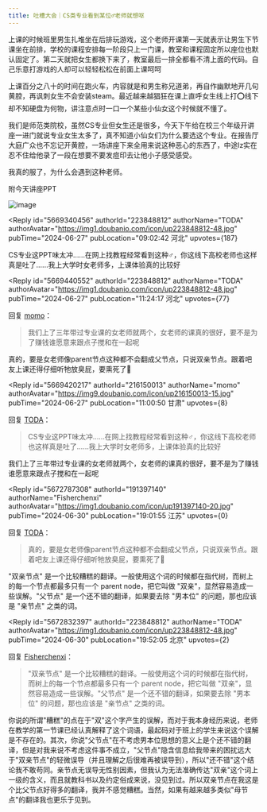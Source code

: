 ```yaml
---
title: 吐槽大会｜CS类专业看到某位♂老师就想呕
---
```



<Forum groupName="真的需要这份文凭吗？" groupUrl="https://www.douban.com/group/fucking_diploma/" archivedAt="2025-05-16T14:18:23.743Z">
  <Post
    id="307910042"
    title="吐槽大会｜CS类专业看到某位♂老师就想呕"
    url="https://www.douban.com/group/topic/307910042/?_spm_id=MjE2MTUwMDEz"
    pubTime="2024-10-08"
    highlightUserId="191397140"
  >
上课的时候班里男生扎堆坐在后排玩游戏，这个老师开课第一天就表示让男生下节课坐在前排，学校的课程安排每一阶段只上一门课，教室和课程固定所以座位也默认固定了。第二天就把女生都换下来了，教室最后一排全都看不清上面的代码。自己乐意打游戏的人却可以轻轻松松在前面上课呵呵

上课百分之八十的时间在跑火车，内容就是和男生称兄道弟，再自作幽默地开几句黄腔，再讽刺女生不会安装steam。最近越来越猖狂在课上直呼女生线上打⭕线下却不知硬盘为何物，讲注意点时一口一个某些小仙女这个时候就不懂了。

我们是师范类院校，虽然CS专业但女生还是很多，今天下午给在校三个年级开讲座一进门就说专业女生太多了，真不知道小仙女们为什么要选这个专业。在报告厅大庭广众也不忘记开黄腔，一场讲座下来全用来说这种恶心的东西了，中途lz实在忍不住给他录了一段在想要不要发痘印去让他小子感受感受。

我真的服了，为什么会遇到这种老师。

附今天讲座PPT

![image](https://img2.doubanio.com/view/group_topic/l/public/p654514451.webp)

<Reply
  id="5669340456"
  authorId="223848812"
  authorName="TODA"
  authorAvatar="https://img1.doubanio.com/icon/up223848812-48.jpg"
  pubTime="2024-06-27"
  pubLocation="09:02:42 河北"
  upvotes={187}
>
CS专业这PPT味太冲......在网上找教程经常看到这种♂，你这线下高校老师也这样真是吐了......我上大学时女老师多，上课体验真的比较好
</Reply>

<Reply
  id="5669440552"
  authorId="223848812"
  authorName="TODA"
  authorAvatar="https://img1.doubanio.com/icon/up223848812-48.jpg"
  pubTime="2024-06-27"
  pubLocation="11:24:17 河北"
  upvotes={77}
>
回复 [momo](https://www.douban.com/people/216150013/)：
 > 我们上了三年带过专业课的女老师就两个，女老师的课真的很好，要不是为了赚钱谁愿意来跟点子搅和在一起呢

真的，要是女老师像parent节点这种都不会翻成父节点，只说双亲节点。跟着吧友上课还得仔细听牠放臭屁，要熏死了🤮
</Reply>

<Reply
  id="5669420217"
  authorId="216150013"
  authorName="momo"
  authorAvatar="https://img9.doubanio.com/icon/up216150013-15.jpg"
  pubTime="2024-06-27"
  pubLocation="11:00:50 甘肃"
  upvotes={8}
>
回复 [TODA](https://www.douban.com/people/223848812/)：
 > CS专业这PPT味太冲......在网上找教程经常看到这种♂，你这线下高校老师也这样真是吐了......我上大学时女老师多，上课体验真的比较好

我们上了三年带过专业课的女老师就两个，女老师的课真的很好，要不是为了赚钱谁愿意来跟点子搅和在一起呢
</Reply>

<Reply
  id="5672787308"
  authorId="191397140"
  authorName="Fisherchenxi"
  authorAvatar="https://img1.doubanio.com/icon/up191397140-20.jpg"
  pubTime="2024-06-30"
  pubLocation="19:01:55 江苏"
  upvotes={0}
>
回复 [TODA](https://www.douban.com/people/223848812/)：
 > 真的，要是女老师像parent节点这种都不会翻成父节点，只说双亲节点。跟着吧友上课还得仔细听牠放臭屁，要熏死了🤮

"双亲节点"
是一个比较糟糕的翻译。一般使用这个词的时候都在指代树，而树上的每一个节点都最多只有一个
parent node，把它叫做 "双亲"，显然容易造成一些误解。"父节点"
是一个还不错的翻译，如果要去除 "男本位" 的问题，那也应该是 "亲节点"
之类的词。
</Reply>

<Reply
  id="5672832397"
  authorId="223848812"
  authorName="TODA"
  authorAvatar="https://img1.doubanio.com/icon/up223848812-48.jpg"
  pubTime="2024-06-30"
  pubLocation="19:52:05 北京"
  upvotes={2}
>
回复 [Fisherchenxi](https://www.douban.com/people/191397140/)：
 > "双亲节点"
> 是一个比较糟糕的翻译。一般使用这个词的时候都在指代树，而树上的每一个节点都最多只有一个
> parent node，把它叫做 "双亲"，显然容易造成一些误解。"父节点"
> 是一个还不错的翻译，如果要去除 "男本位" 的问题，那也应该是 "亲节点"
> 之类的词。

你说的所谓"糟糕"的点在于"双"这个字产生的误解，而对于我本身经历来说，老师在教学的第一节课已经认真解释了这个词语，最起码对于班上的学生来说这个误解是不存在的。其次，你说"父节点"在不考虑男本位思想的意义上是个还不错的翻译，但是对我来说不考虑这件事不成立，"父节点"隐含信息给我带来的困扰远大于"双亲节点"的轻微误导（并且理解之后很难再被误导到），所以"还不错"这个结论我不敢苟同。亲节点无误导无性别因素，但我认为无法准确传达"双亲"这个词上一级的含义，而且就教科书以及约定俗成来说，没见到过。所以双亲节点在我这是个比父节点好得多的翻译，我并不感觉糟糕。当然，如果有越来越多类似"母节点"的翻译我也更乐于见到。
</Reply>
  </Post>
</Forum>
